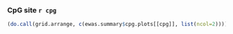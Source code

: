 ### CpG site `r cpg`

```r
(do.call(grid.arrange, c(ewas.summary$cpg.plots[[cpg]], list(ncol=2))))
```
